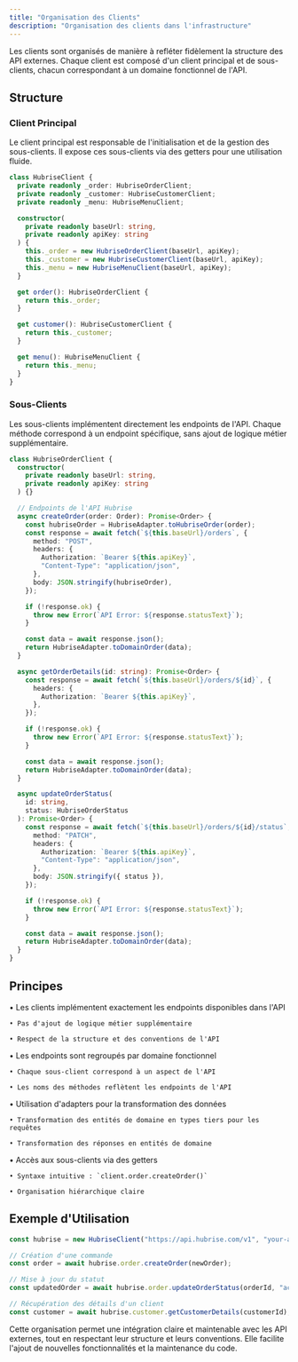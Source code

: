 ```yaml
---
title: "Organisation des Clients"
description: "Organisation des clients dans l'infrastructure"
---
```


<Info icon="folder-tree">
  Les clients sont organisés de manière à refléter fidèlement la structure des
  API externes. Chaque client est composé d'un client principal et de
  sous-clients, chacun correspondant à un domaine fonctionnel de l'API.
</Info>

## Structure

### Client Principal

Le client principal est responsable de l'initialisation et de la gestion des sous-clients. Il expose ces sous-clients via des getters pour une utilisation fluide.

```typescript
class HubriseClient {
  private readonly _order: HubriseOrderClient;
  private readonly _customer: HubriseCustomerClient;
  private readonly _menu: HubriseMenuClient;

  constructor(
    private readonly baseUrl: string,
    private readonly apiKey: string
  ) {
    this._order = new HubriseOrderClient(baseUrl, apiKey);
    this._customer = new HubriseCustomerClient(baseUrl, apiKey);
    this._menu = new HubriseMenuClient(baseUrl, apiKey);
  }

  get order(): HubriseOrderClient {
    return this._order;
  }

  get customer(): HubriseCustomerClient {
    return this._customer;
  }

  get menu(): HubriseMenuClient {
    return this._menu;
  }
}
```

### Sous-Clients

Les sous-clients implémentent directement les endpoints de l'API. Chaque méthode correspond à un endpoint spécifique, sans ajout de logique métier supplémentaire.

```typescript
class HubriseOrderClient {
  constructor(
    private readonly baseUrl: string,
    private readonly apiKey: string
  ) {}

  // Endpoints de l'API Hubrise
  async createOrder(order: Order): Promise<Order> {
    const hubriseOrder = HubriseAdapter.toHubriseOrder(order);
    const response = await fetch(`${this.baseUrl}/orders`, {
      method: "POST",
      headers: {
        Authorization: `Bearer ${this.apiKey}`,
        "Content-Type": "application/json",
      },
      body: JSON.stringify(hubriseOrder),
    });

    if (!response.ok) {
      throw new Error(`API Error: ${response.statusText}`);
    }

    const data = await response.json();
    return HubriseAdapter.toDomainOrder(data);
  }

  async getOrderDetails(id: string): Promise<Order> {
    const response = await fetch(`${this.baseUrl}/orders/${id}`, {
      headers: {
        Authorization: `Bearer ${this.apiKey}`,
      },
    });

    if (!response.ok) {
      throw new Error(`API Error: ${response.statusText}`);
    }

    const data = await response.json();
    return HubriseAdapter.toDomainOrder(data);
  }

  async updateOrderStatus(
    id: string,
    status: HubriseOrderStatus
  ): Promise<Order> {
    const response = await fetch(`${this.baseUrl}/orders/${id}/status`, {
      method: "PATCH",
      headers: {
        Authorization: `Bearer ${this.apiKey}`,
        "Content-Type": "application/json",
      },
      body: JSON.stringify({ status }),
    });

    if (!response.ok) {
      throw new Error(`API Error: ${response.statusText}`);
    }

    const data = await response.json();
    return HubriseAdapter.toDomainOrder(data);
  }
}
```

## Principes

<Steps>
  <Step title="Fidélité à l'API">
    • Les clients implémentent exactement les endpoints disponibles dans l'API

    • Pas d'ajout de logique métier supplémentaire

    • Respect de la structure et des conventions de l'API

  </Step>

  <Step title="Organisation Logique">
    • Les endpoints sont regroupés par domaine fonctionnel

    • Chaque sous-client correspond à un aspect de l'API

    • Les noms des méthodes reflètent les endpoints de l'API

  </Step>

  <Step title="Transformation des Données">
    • Utilisation d'adapters pour la transformation des données

    • Transformation des entités de domaine en types tiers pour les requêtes

    • Transformation des réponses en entités de domaine

  </Step>

  <Step title="Utilisation Fluent">
    • Accès aux sous-clients via des getters

    • Syntaxe intuitive : `client.order.createOrder()`

    • Organisation hiérarchique claire

  </Step>
</Steps>

## Exemple d'Utilisation

```typescript
const hubrise = new HubriseClient("https://api.hubrise.com/v1", "your-api-key");

// Création d'une commande
const order = await hubrise.order.createOrder(newOrder);

// Mise à jour du statut
const updatedOrder = await hubrise.order.updateOrderStatus(orderId, "accepted");

// Récupération des détails d'un client
const customer = await hubrise.customer.getCustomerDetails(customerId);
```

Cette organisation permet une intégration claire et maintenable avec les API
externes, tout en respectant leur structure et leurs conventions. Elle
facilite l'ajout de nouvelles fonctionnalités et la maintenance du code.
